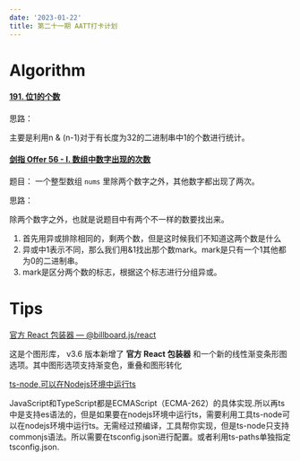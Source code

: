```yaml
---
date: '2023-01-22'
title: 第二十一期 AATT打卡计划
---
```


# Algorithm

#### [191. 位1的个数](https://leetcode.cn/problems/number-of-1-bits/)

思路：

主要是利用n & (n-1)对于有长度为32的二进制串中1的个数进行统计。

#### [剑指 Offer 56 - I. 数组中数字出现的次数](https://leetcode.cn/problems/shu-zu-zhong-shu-zi-chu-xian-de-ci-shu-lcof/)

题目： 一个整型数组 `nums` 里除两个数字之外，其他数字都出现了两次。

思路：

除两个数字之外，也就是说题目中有两个不一样的数要找出来。

1. 首先用异或排除相同的，剩两个数，但是这时候我们不知道这两个数是什么
2. 异或中1表示不同，那么我们用&1找出那个数mark。mark是只有一个1其他都为0的二进制串。
3. mark是区分两个数的标志，根据这个标志进行分组异或。

# Tips

[官方 React 包装器 — @billboard.js/react](https://netil.medium.com/billboard-js-3-6-release-official-react-wrapper-new-enhancements-2dbf1ffc4d1c)

这是个图形库， v3.6 版本新增了 **官方 React 包装器** 和一个新的线性渐变条形图选项。其中图形选项支持渐变色，重叠和图形转化

[ts-node,可以在Nodejs环境中运行ts](https://github.com/TypeStrong/ts-node)

JavaScript和TypeScript都是ECMAScript（ECMA-262）的具体实现.所以再ts中是支持es语法的，但是如果要在nodejs环境中运行ts，需要利用工具ts-node可以在nodejs环境中运行ts。无需经过预编译，工具帮你实现，但是ts-node只支持commonjs语法。所以需要在tsconfig.json进行配置。或者利用ts-paths单独指定tsconfig.json.
